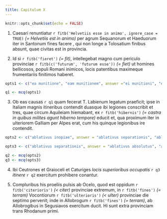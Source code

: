 ```yaml
---
title: Capitulum X
---
```



```r
knitr::opts_chunk$set(echo = FALSE)
```


(1) Caesari renuntiatur `r fitb('Helvetiis esse in animo', ignore_case = TRUE)` _(= Helvetiis est in animo)_ per agrum Sequanorum et Haeduorum iter in Santonum fines facere , qui non longe a Tolosatium finibus absunt, quae civitas est in provincia. 


(2) Id si `r fitb('fieret')` _(= fit)_, intellegebat magno cum periculo provinciae `r fitb(c('futurum', 'futurum esse'))` _(= fiet)_ ut homines bellicosos, populi Romani inimicos, locis patentibus maximeque frumentariis finitimos haberet. 

```r
opts1 <- c("ea munitione", "eam munitionem", answer ="ei munitioni", "eo munitione")

q1 <- mcq(opts1)
```


(3) Ob eas causas  `r q1` quam fecerat T. Labienum legatum praeficit; ipse in Italiam magnis itineribus contendit duasque ibi legiones conscribit et tres, quae circum Aquileiam hiemabant, ex `r fitb('hibernis')` _(= castra in quibus milites agunt hiberno tempore)_  educit et, qua proximum iter in ulteriorem Galliam per Alpes erat, cum his quinque legionibus ire contendit. 


```r

opts2 <- c("ablativus inopiae", answer = "ablativus separationis", "ablativus pretii", "ablativus limitationis")

opts3 <- c("ablativus separationis", answer = "ablativus absolutus", "ablativus limitationis", "ablativus inopiae")

q2 <- mcq(opts2)
q3 <- mcq(opts3)

```


(4) Ibi Ceutrones et Graioceli et Caturiges _locis superioribus occupatis_ `r q3` _itinere_ `r q2` exercitum prohibere conantur. 

(5) Compluribus his proeliis pulsis ab Ocelo, quod est oppidum `r fitb('citerioris')` _(< citer)_ provinciae extremum, in `r fitb('fines')` _(= terram)_ Vocontiorum `r fitb('ulterioris')` _(< ulter)_ provinciae die septimo pervenit; inde in Allobrogum `r fitb('fines')` _(= terram)_, ab Allobrogibus in Segusiavos exercitum ducit. Hi sunt extra provinciam trans Rhodanum primi. 